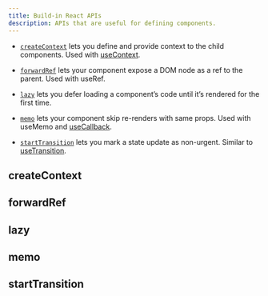 ```yaml
---
title: Build-in React APIs
description: APIs that are useful for defining components.
---
```


- [`createContext`](#createcontext) lets you define and provide context to the child components. Used with [useContext](/docs/react/context-hooks#usecontext).

- [`forwardRef`](#forwardref) lets your component expose a DOM node as a ref to the parent. Used with useRef.

- [`lazy`](#lazy) lets you defer loading a component’s code until it’s rendered for the first time.

- [`memo`](#memo) lets your component skip re-renders with same props. Used with useMemo and [useCallback](/docs/react/performance-hooks#usecallback).

- [`startTransition`](#starttransition) lets you mark a state update as non-urgent. Similar to [useTransition](/docs/react/performance-hooks#usetransition).

## createContext

## forwardRef

## lazy

## memo

## startTransition